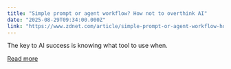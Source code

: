 ```yaml
---
title: "Simple prompt or agent workflow? How not to overthink AI"
date: "2025-08-29T09:34:00.000Z"
link: "https://www.zdnet.com/article/simple-prompt-or-agent-workflow-how-not-to-overthink-ai/"
---
```


The key to AI success is knowing what tool to use when.

[Read more](https://www.zdnet.com/article/simple-prompt-or-agent-workflow-how-not-to-overthink-ai/)
